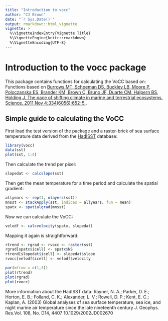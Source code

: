 ```yaml
---
title: "Introduction to vocc"
author: "CJ Brown"
date: "`r Sys.Date()`"
output: rmarkdown::html_vignette
vignette: >
  %\VignetteIndexEntry{Vignette Title}
  %\VignetteEngine{knitr::rmarkdown}
  %\VignetteEncoding{UTF-8}
---
```


# Introduction to the vocc package

This package contains functions for calculating the VoCC based on:
Functions based on [Burrows MT, Schoeman DS, Buckley LB, Moore P, Poloczanska ES, Brander KM, Brown C, Bruno JF, Duarte CM, Halpern BS, Holding J. The pace of shifting climate in marine and terrestrial ecosystems. Science. 2011 Nov 4;334(6056):652-5.](http://science.sciencemag.org/content/334/6056/652).

## Simple guide to calculating the VoCC

First load the test version of the package and a raster-brick of sea surface temperature data derived from the [HadISST](https://www.metoffice.gov.uk/hadobs/hadisst/data/download.html) database:

```r
library(vocc)
data(sst)
plot(sst, 1:4)
```

Then calculate the trend per pixel:

```r
slopedat <- calcslope(sst)
```

Then get the mean temperature for a time period and calculate the spatial gradient:


```r
allyears <- rep(1, nlayers(sst))
mnsst <- stackApply(sst, indices = allyears, fun = mean)
spatx <- spatialgrad(mnsst)
```

Now we can calculate the VoCC:

```r
velodf <- calcvelocity(spatx, slopedat)
```

Mapping it again is straightforward:

```r
rtrend <- rgrad <- rvocc <- raster(sst)
rgrad[spatx$icell] <- spatx$NS
rtrend[slopedat$icell] <- slopedat$slope
rvocc[velodf$icell] <- velodf$velocity

par(mfrow = c(1,3))
plot(rtrend)
plot(rgrad)
plot(rvocc)

```

More information about the HadISST data: 
Rayner, N. A.; Parker, D. E.; Horton, E. B.; Folland, C. K.; Alexander, L. V.; Rowell, D. P.; Kent, E. C.; Kaplan, A. (2003) Global analyses of sea surface temperature, sea ice, and night marine air temperature since the late nineteenth century J. Geophys. Res.Vol. 108, No. D14, 4407 10.1029/2002JD002670 
